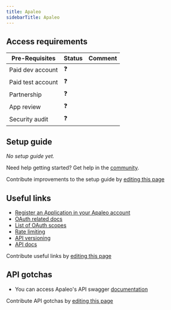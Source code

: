 ```yaml
---
title: Apaleo
sidebarTitle: Apaleo
---
```



<Overview />
<PreBuiltTooling />
<PreBuiltUseCases />

## Access requirements
| Pre-Requisites | Status | Comment|
| - | - | - |
| Paid dev account | ❓ |  |
| Paid test account | ❓ |  |
| Partnership | ❓ | |
| App review | ❓ |  |
| Security audit | ❓ | |


## Setup guide

_No setup guide yet._

<Tip>Need help getting started? Get help in the [community](https://nango.dev/slack).</Tip>

<Note>Contribute improvements to the setup guide by [editing this page](https://github.com/nangohq/nango/tree/master/docs-v2/integrations/all/apaleo.mdx)</Note>


## Useful links

-   [Register an Application in your Apaleo account](https://app.apaleo.com/apps/platform-apps/create)
-   [OAuth related docs](https://apaleo.dev/guides/oauth-connection/auth-code-grant.html)
-   [List of OAuth scopes](https://apaleo.dev/guides/api/scopes.html)
-   [Rate limiting](https://apaleo.dev/guides/api/rate-limiting.html)
-   [API versioning](https://apaleo.dev/guides/api/versioning.html)
-   [API docs](https://apaleo.dev/guides/api/overview.html)

<Note>Contribute useful links by [editing this page](https://github.com/nangohq/nango/tree/master/docs-v2/integrations/all/apaleo.mdx)</Note>

## API gotchas

-   You can access Apaleo's API swagger [documentation](https://api.apaleo.com/swagger/)

<Note>Contribute API gotchas by [editing this page](https://github.com/nangohq/nango/tree/master/docs-v2/integrations/all/apaleo.mdx)</Note>
